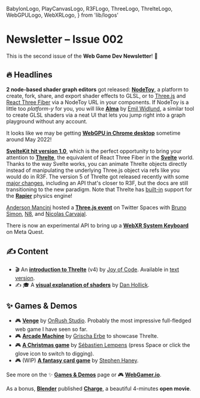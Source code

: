  BabylonLogo,
  PlayCanvasLogo,
  R3FLogo,
  ThreeLogo,
  ThrelteLogo,
  WebGPULogo,
  WebXRLogo,
} from 'lib/logos'

# Newsletter – Issue 002

<SubTitleDate value="2022-12-20" />

<NoBulletListStyles />
<NewsletterStyles />

This is the second issue of the **Web Game Dev Newsletter**! 🚀

## 🔥 Headlines

**2 node-based shader graph editors** got released: [**NodeToy**](https://nodetoy.co/), a platform to create, fork, share, and export shader effects to GLSL, or to [Three.js](https://github.com/NodeToy/three-nodetoy) and [React Three Fiber](https://github.com/NodeToy/react-nodetoy) via a NodeToy URL in your components. If NodeToy is a little too _platform-y_ for you, you will like [**Alma**](https://www.alma.sh/) by [Emil Widlund](https://twitter.com/emilwidlund), a similar tool to create GLSL shaders via a neat UI that lets you jump right into a graph playground without any account.

<WebGPULogo /> It looks like we may be getting [**WebGPU in Chrome
desktop**](https://twitter.com/Tojiro/status/1603087438150217728) sometime around May 2022!

<ThrelteLogo /> [**SvelteKit hit version 1.0**](https://www.youtube.com/watch?v=uEJ-Rnm2yOE), which
is the perfect opportunity to bring your attention to [**Threlte**](https://threlte.xyz/), the
equivalent of React Three Fiber in the [**Svelte**](https://svelte.dev/) world. Thanks to the way
Svelte works, you can animate Threlte objects directly instead of manipulating the underlying
Three.js object via refs like you would do in R3F. The version 5 of Threlte got released recently
with some [major changes](https://threlte.xyz/core-transition), including an API that's closer to
R3F, but the docs are still transitioning to the new paradigm. Note that Threlte has
[built-in](https://threlte.xyz/rapier/rigid-body) support for the [**Rapier**](https://rapier.rs/)
physics engine!

<ThreeLogo /> [Anderson Mancini](https://twitter.com/Andersonmancini) hosted a [**Three.js
event**](https://twitter.com/i/spaces/1RDGlapyYjjJL) on Twitter Spaces with [Bruno
Simon](https://twitter.com/bruno_simon), [N8](https://twitter.com/N8Programs), and [Nicolas
Carvajal](https://twitter.com/nicolas_web3).

<WebXRLogo /> There is now an experimental API to bring up a [**WebXR System
Keyboard**](https://developer.oculus.com/documentation/web/webxr-keyboard/) on Meta Quest.

## ✍️ Content

- 🎬 <ThrelteLogo /> An [**introduction to Threlte**](https://www.youtube.com/watch?v=89LYeHOncVk)
  (v4) by [Joy of Code](https://twitter.com/joyofcodedev). Available in [text
  version](https://joyofcode.xyz/introduction-to-3d-with-svelte).
- ✍️ 🎓 A [**visual explanation of shaders**](https://typefully.com/DanHollick/gpnhhud) by [Dan Hollick](https://twitter.com/DanHollick).

## ✨ Games & Demos

- 🎮 <PlayCanvasLogo /> [**Venge**](https://venge.io/) by [OnRush Studio](https://onrush.studio/).
  Probably the most impressive full-fledged web game I have seen so far.
- 🎮 <ThrelteLogo /> [**Arcade Machine**](https://threlte.xyz/arcade-machine) by [Grischa
  Erbe](https://github.com/grischaerbe) to showcase Threlte.
- 🎮 <R3FLogo /> [**A Christmas game**](https://voeux2023.telkea.com/) by [Sébastien
  Lempens](https://twitter.com/s_lempens) (press Space or click the glove icon to switch to
  digging).
- 🎮 <BabylonLogo /> (WIP) [**A fantasy card game**](https://summoners.io/) by [Stephen
  Haney](https://twitter.com/sdothaney).

See more on the ✨ [**Games & Demos**](https://www.webgamedev.com/games-demos) page or 🎮 [**WebGamer.io**](https://webgamer.io/).

As a bonus, [**Blender**](https://www.blender.org/) published [**Charge**](https://www.youtube.com/watch?v=UXqq0ZvbOnk), a beautiful 4-minutes **open movie**.

<NewsletterFooter tweetId="1605194541069660161" />
